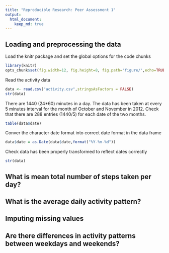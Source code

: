 ```yaml
---
title: "Reproducible Research: Peer Assessment 1"
output: 
  html_document:
    keep_md: true
---
```



## Loading and preprocessing the data
Load the knitr package and set the global options for the code chunks
```r
library(knitr)
opts_chunk$set(fig.width=12, fig.height=8, fig.path='figure/',echo=TRUE)
```


Read the activity data

```r
data <- read.csv("activity.csv",stringsAsFactors = FALSE)
str(data)
```

There are 1440 (24*60) minutes in a day. The data has been taken at every 5 minutes interval for the month of October and November in 2012. Check that there are 288 entries (1440/5) for each date of the two months.

```r
table(data$date)
```

Conver the character date format into correct date format in the data frame
```r
data$date = as.Date(data$date,format("%Y-%m-%d"))
```
Check data has been properly transformed to reflect dates correctly
```r
str(data)
```
## What is mean total number of steps taken per day?



## What is the average daily activity pattern?



## Imputing missing values



## Are there differences in activity patterns between weekdays and weekends?
